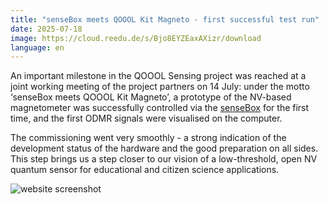 ```yaml
---
title: "senseBox meets QOOOL Kit Magneto - first successful test run"
date: 2025-07-18
image: https://cloud.reedu.de/s/Bjo8EYZEaxAXizr/download
language: en
---
```

An important milestone in the QOOOL Sensing project was reached at a joint working meeting of the project partners on 14 July: under the motto ‘senseBox meets QOOOL Kit Magneto’, a prototype of the NV-based magnetometer was successfully controlled via the [senseBox](https://sensebox.de/en/) for the first time, and the first ODMR signals were visualised on the computer.

The commissioning went very smoothly - a strong indication of the development status of the hardware and the good preparation on all sides. This step brings us a step closer to our vision of a low-threshold, open NV quantum sensor for educational and citizen science applications.

![website screenshot](https://cloud.reedu.de/s/Bjo8EYZEaxAXizr/download)
